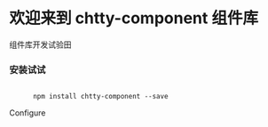 

<Meta title="Introduction" />

<style>{`
  .subheading {
    --mediumdark: '#999999';
    font-weight: 900;
    font-size: 13px;
    color: #999;
    letter-spacing: 6px;
    line-height: 24px;
    text-transform: uppercase;
    margin-bottom: 12px;
    margin-top: 40px;
  }
  
`}</style>

<div>
    <h1>欢迎来到 chtty-component 组件库</h1>
    <p>组件库开发试验田</p>
    <h3>安装试试</h3>
    <code>
      npm install chtty-component --save
    </code>
</div>

<div className="subheading">Configure</div>

